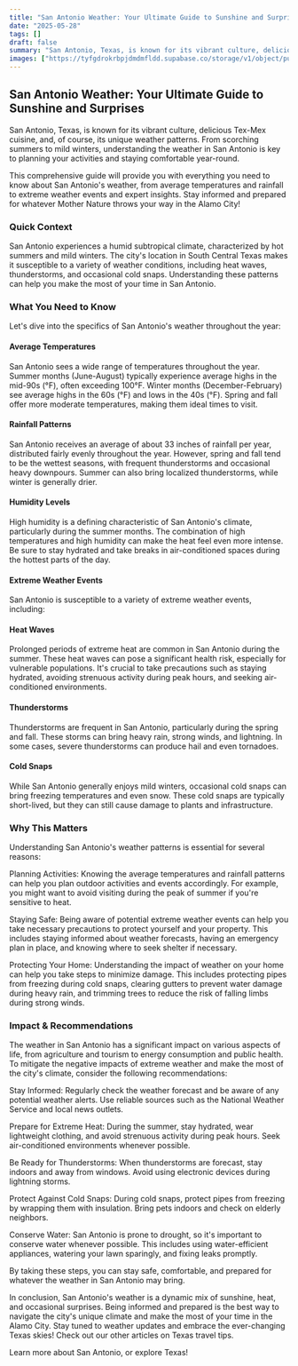 ```yaml
---
title: "San Antonio Weather: Your Ultimate Guide to Sunshine and Surprises"
date: "2025-05-28"
tags: []
draft: false
summary: "San Antonio, Texas, is known for its vibrant culture, delicious Tex-Mex cuisine, and, of course, its unique weather patterns. From scorching summers to mild winters, understanding the weather in San Antonio is key to planning your activities and staying comfortable year-round."
images: ["https://tyfgdrokrbpjdmdmfldd.supabase.co/storage/v1/object/public/image/2025-05-28-12-04-57-475+02-00.jpg"]
---
```




## San Antonio Weather: Your Ultimate Guide to Sunshine and Surprises

San Antonio, Texas, is known for its vibrant culture, delicious Tex-Mex cuisine, and, of course, its unique weather patterns. From scorching summers to mild winters, understanding the weather in San Antonio is key to planning your activities and staying comfortable year-round.

This comprehensive guide will provide you with everything you need to know about San Antonio's weather, from average temperatures and rainfall to extreme weather events and expert insights. Stay informed and prepared for whatever Mother Nature throws your way in the Alamo City!

### Quick Context

San Antonio experiences a humid subtropical climate, characterized by hot summers and mild winters. The city's location in South Central Texas makes it susceptible to a variety of weather conditions, including heat waves, thunderstorms, and occasional cold snaps. Understanding these patterns can help you make the most of your time in San Antonio.

### What You Need to Know

Let's dive into the specifics of San Antonio's weather throughout the year:

#### Average Temperatures

San Antonio sees a wide range of temperatures throughout the year. Summer months (June-August) typically experience average highs in the mid-90s (°F), often exceeding 100°F. Winter months (December-February) see average highs in the 60s (°F) and lows in the 40s (°F). Spring and fall offer more moderate temperatures, making them ideal times to visit.

#### Rainfall Patterns

San Antonio receives an average of about 33 inches of rainfall per year, distributed fairly evenly throughout the year. However, spring and fall tend to be the wettest seasons, with frequent thunderstorms and occasional heavy downpours. Summer can also bring localized thunderstorms, while winter is generally drier.

#### Humidity Levels

High humidity is a defining characteristic of San Antonio's climate, particularly during the summer months. The combination of high temperatures and high humidity can make the heat feel even more intense. Be sure to stay hydrated and take breaks in air-conditioned spaces during the hottest parts of the day.

#### Extreme Weather Events

San Antonio is susceptible to a variety of extreme weather events, including:

#### Heat Waves

Prolonged periods of extreme heat are common in San Antonio during the summer. These heat waves can pose a significant health risk, especially for vulnerable populations. It's crucial to take precautions such as staying hydrated, avoiding strenuous activity during peak hours, and seeking air-conditioned environments.

#### Thunderstorms

Thunderstorms are frequent in San Antonio, particularly during the spring and fall. These storms can bring heavy rain, strong winds, and lightning. In some cases, severe thunderstorms can produce hail and even tornadoes.

#### Cold Snaps

While San Antonio generally enjoys mild winters, occasional cold snaps can bring freezing temperatures and even snow. These cold snaps are typically short-lived, but they can still cause damage to plants and infrastructure.

### Why This Matters

Understanding San Antonio's weather patterns is essential for several reasons:

Planning Activities: Knowing the average temperatures and rainfall patterns can help you plan outdoor activities and events accordingly. For example, you might want to avoid visiting during the peak of summer if you're sensitive to heat.

Staying Safe: Being aware of potential extreme weather events can help you take necessary precautions to protect yourself and your property. This includes staying informed about weather forecasts, having an emergency plan in place, and knowing where to seek shelter if necessary.

Protecting Your Home: Understanding the impact of weather on your home can help you take steps to minimize damage. This includes protecting pipes from freezing during cold snaps, clearing gutters to prevent water damage during heavy rain, and trimming trees to reduce the risk of falling limbs during strong winds.

### Impact & Recommendations

The weather in San Antonio has a significant impact on various aspects of life, from agriculture and tourism to energy consumption and public health. To mitigate the negative impacts of extreme weather and make the most of the city's climate, consider the following recommendations:

Stay Informed: Regularly check the weather forecast and be aware of any potential weather alerts. Use reliable sources such as the National Weather Service and local news outlets.

Prepare for Extreme Heat: During the summer, stay hydrated, wear lightweight clothing, and avoid strenuous activity during peak hours. Seek air-conditioned environments whenever possible.

Be Ready for Thunderstorms: When thunderstorms are forecast, stay indoors and away from windows. Avoid using electronic devices during lightning storms.

Protect Against Cold Snaps: During cold snaps, protect pipes from freezing by wrapping them with insulation. Bring pets indoors and check on elderly neighbors.

Conserve Water: San Antonio is prone to drought, so it's important to conserve water whenever possible. This includes using water-efficient appliances, watering your lawn sparingly, and fixing leaks promptly.

By taking these steps, you can stay safe, comfortable, and prepared for whatever the weather in San Antonio may bring.

In conclusion, San Antonio's weather is a dynamic mix of sunshine, heat, and occasional surprises. Being informed and prepared is the best way to navigate the city's unique climate and make the most of your time in the Alamo City. Stay tuned to weather updates and embrace the ever-changing Texas skies! Check out our other articles on Texas travel tips.

Learn more about San Antonio, or explore Texas!

